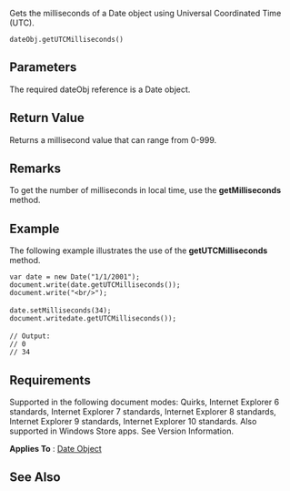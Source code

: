 Gets the milliseconds of a Date object using Universal Coordinated Time (UTC).

 dateObj.getUTCMilliseconds()

==Parameters==
The required dateObj reference is a Date object.


==Return Value==
Returns a millisecond value that can range from 0-999.


==Remarks==
To get the number of milliseconds in local time, use the '''getMilliseconds''' method.


==Example==
The following example illustrates the use of the '''getUTCMilliseconds''' method.

 var date = new Date("1/1/2001");
 document.write(date.getUTCMilliseconds());
 document.write("&lt;br/&gt;");
 
 date.setMilliseconds(34);
 document.writedate.getUTCMilliseconds());
 
 // Output:
 // 0 
 // 34

==Requirements==
Supported in the following document modes: Quirks, Internet Explorer 6 standards, Internet Explorer 7 standards, Internet Explorer 8 standards, Internet Explorer 9 standards, Internet Explorer 10 standards. Also supported in Windows Store apps. See Version Information.

'''Applies To''' : [[Date|Date Object]]


==See Also==

              

              

              
